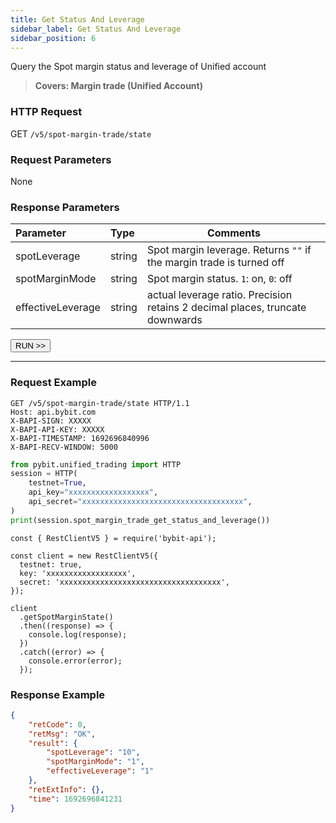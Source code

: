 ```yaml
---
title: Get Status And Leverage
sidebar_label: Get Status And Leverage
sidebar_position: 6
---
```

Query the Spot margin status and leverage of Unified account
> **Covers: Margin trade (Unified Account)**

### HTTP Request
GET `/v5/spot-margin-trade/state`

### Request Parameters
None

### Response Parameters
| Parameter | Type | Comments|
|:----- |:-----|----- |
|spotLeverage |string |Spot margin leverage. Returns `""` if the margin trade is turned off|
|spotMarginMode |string |Spot margin status. `1`: on, `0`: off|
|effectiveLeverage |string |actual leverage ratio. Precision retains 2 decimal places, truncate downwards|

<a href="/api-explorer/v5/spot-margin-uta/status"><Button>RUN >></Button></a>

---

### Request Example

<Tabs groupId="programming-languages">
<TabItem value="http" label="HTTP">

```http
GET /v5/spot-margin-trade/state HTTP/1.1
Host: api.bybit.com
X-BAPI-SIGN: XXXXX
X-BAPI-API-KEY: XXXXX
X-BAPI-TIMESTAMP: 1692696840996
X-BAPI-RECV-WINDOW: 5000
```

</TabItem>
<TabItem value="python" label="Python">

```python
from pybit.unified_trading import HTTP
session = HTTP(
    testnet=True,
    api_key="xxxxxxxxxxxxxxxxxx",
    api_secret="xxxxxxxxxxxxxxxxxxxxxxxxxxxxxxxxxxxx",
)
print(session.spot_margin_trade_get_status_and_leverage())
```

</TabItem>

<TabItem value="Node" label="Node.js">

```n4js
const { RestClientV5 } = require('bybit-api');

const client = new RestClientV5({
  testnet: true,
  key: 'xxxxxxxxxxxxxxxxxx',
  secret: 'xxxxxxxxxxxxxxxxxxxxxxxxxxxxxxxxxxxx',
});

client
  .getSpotMarginState()
  .then((response) => {
    console.log(response);
  })
  .catch((error) => {
    console.error(error);
  });
```

</TabItem>
</Tabs>

### Response Example

```json
{
    "retCode": 0,
    "retMsg": "OK",
    "result": {
        "spotLeverage": "10",
        "spotMarginMode": "1",
        "effectiveLeverage": "1"
    },
    "retExtInfo": {},
    "time": 1692696841231
}
```
